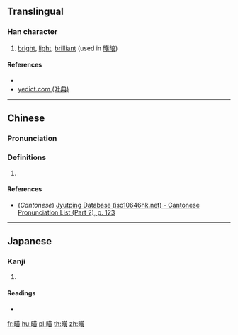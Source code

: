 ==Translingual==

===Han character===
{{Han char|rn=72|rad=日|as=12|sn=16|four=|canj=ATLC|ids=⿰日黄}}

# [[bright]], [[light]], [[brilliant]] (used in [[曂㫰]])

====References====
* {{Han ref|kx=0500.060|dkj=14167|dj=0870.040|hdz=21535.060|uh=66C2|ud=26306}}
* [http://yedict.com/htm/66/66C2.htm yedict.com (叶典)]

----

==Chinese==
{{zh-forms}}

===Pronunciation===
{{zh-pron
|m=huàng
|c=wong6
|mc=
|oc=
|ma=
|cat=a
}}

===Definitions===
{{zh-hanzi}}

# {{rfdef|lang=zh}}

====References====
* (''Cantonese'') [http://www.iso10646hk.net/jp/document/download.jsp Jyutping Database (iso10646hk.net) - Cantonese Pronunciation List (Part 2), p. 123]

----

==Japanese==

===Kanji===
{{ja-kanji|grade=|rs=日12}}

# {{defn|lang=ja|sort=日12}}

====Readings====
* {{ja-readings|on=[[こう]] (kō), [[おう]] (ō)|kun=[[あきらか]] (akiraka)}}

[[fr:曂]]
[[hu:曂]]
[[pl:曂]]
[[th:曂]]
[[zh:曂]]